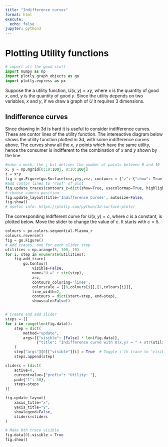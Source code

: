 ```yaml
---
title: "Indifference curves"
format: html
execute:
  echo: false
jupyter: python3
---
```


# Plotting Utility functions

```python
# import all the good stuff
import numpy as np
import plotly.graph_objects as go
import plotly.express as px
```

Suppose the a utility function, $U(x,y)=xy$, where $x$ is the quantity of good $x$, and, $y$ is the quantity of good $y$. Since the utility depends on two variables, $x$ and $y$, if we draw a graph of $U$ it requires $3$ dimensions. 

## Indifference curves

Since drawing in 3d is hard it is useful to consider indifference curves. These are contor lines of the utility function. The intereactive diagram below shows the utility function plotted in 3d, with some indifference curves above. The curves show all the $x$, $y$ points which have the same utility, hence the consumer is indifferent to the combination of $x$ and $y$ shown by the line.  

```python
#make a mesh, the j bit defines the number of points between 0 and 10
x, y = np.mgrid[0:10:100j, 0:10:100j]
z = x*y
fig = go.Figure(go.Surface(x=x,y=y,z=z, contours = {"z": {"show": True, "start": 5, "end": 100, "size": 10}}))
#add contor lines to 'roof' of plot
fig.update_traces(contours_z=dict(show=True, usecolormap=True, highlightcolor="limegreen", project_z=True))
# choose camera position
fig.update_layout(title='Indifference Curves', autosize=False,               scene_camera_eye=dict(x=-1.5, y=-1.5, z=-0.64), width=600, height=500)
fig.show()
# useful info: https://plotly.com/python/3d-surface-plots/
```

The corresponding indifferent curve for $U(x,y)= c$, where $c$ is a constant, is plotted below. Move the slider to change the value of $c$. It starts with $c=5$.

```python
colours = px.colors.sequential.Plasma_r
colours.reverse()
fig = go.Figure()
# Add traces, one for each slider step
utilities = np.arange(5, 100, 10)
for i, step in enumerate(utilities):
    fig.add_trace(
        go.Contour(
            visible=False,
            name="U =" + str(step),
            z=z,
            contours_coloring='lines',
            colorscale = [[0,colours[i]],[1,colours[i]]],
            line_width=2,
            contours = dict(start=step, end=step), 
            showscale=False))


# Create and add slider
steps = []
for i in range(len(fig.data)):
    step = dict(
        method="update",
        args=[{"visible": [False] * len(fig.data)},
              {"title": "Indifference curve with U(x,y) = " + str(utilities[i])}],  # layout attribute
    )
    step["args"][0]["visible"][i] = True  # Toggle i'th trace to "visible"
    steps.append(step)

sliders = [dict(
    active=0,
    currentvalue={"prefix": "Utility: "},
    pad={"t": 50},
    steps=steps
)]

fig.update_layout(
    xaxis_title="x",
    yaxis_title="y",
    showlegend=False,
    sliders=sliders
)

# Make 0th trace visible
fig.data[0].visible = True
fig.show()

```

